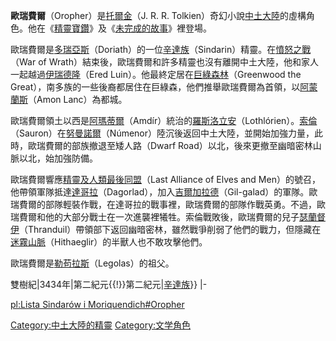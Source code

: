 '''歐瑞費爾'''（Oropher）是[[托爾金|托爾金]]（J. R. R. Tolkien）奇幻小說[[中土大陸|中土大陸]]的虛構角色。他在《[[精靈寶鑽|精靈寶鑽]]》及《[[未完成的故事|未完成的故事]]》裡登場。

歐瑞費爾是[[多瑞亞斯|多瑞亞斯]]（Doriath）的一位[[辛達族|辛達族]]（Sindarin）精靈。在[[憤怒之戰|憤怒之戰]]（War of Wrath）結束後，歐瑞費爾和許多精靈也沒有離開中土大陸，他和家人一起越過[[伊瑞德隆|伊瑞德隆]]（Ered Luin）。他最終定居在[[幽暗密林|巨綠森林]]（Greenwood the Great），南多族的一些後裔都居住在巨綠森，他們推舉歐瑞費爾為首領，以[[阿蒙蘭斯|阿蒙蘭斯]]（Amon Lanc）為都城。

歐瑞費爾領土以西是[[阿瑪蒂爾|阿瑪蒂爾]]（Amdír）統治的[[羅斯洛立安|羅斯洛立安]]（Lothlórien）。[[索倫|索倫]]（Sauron）在[[努曼諾爾|努曼諾爾]]（Númenor）陸沉後返回中土大陸，並開始加強力量，此時，歐瑞費爾的部族撤退至矮人路（Dwarf Road）以北，後來更撤至幽暗密林山脈以北，始加強防備。

歐瑞費爾響應[[精靈及人類最後同盟|精靈及人類最後同盟]]（Last Alliance of Elves and Men）的號召，他帶領軍隊抵達[[達哥拉|達哥拉]]（Dagorlad），加入[[吉爾加拉德|吉爾加拉德]]（Gil-galad）的軍隊。歐瑞費爾的部隊輕裝作戰，在達哥拉的戰事裡，歐瑞費爾的部隊作戰英勇。不過，歐瑞費爾和他的大部分戰士在一次進襲裡犧牲。索倫戰敗後，歐瑞費爾的兒子[[瑟蘭督伊|瑟蘭督伊]]（Thranduil）帶領部下返回幽暗密林，雖然戰爭削弱了他們的戰力，但隱藏在[[迷霧山脈|迷霧山脈]]（Hithaeglir）的半獸人也不敢攻擊他們。

歐瑞費爾是[[勒苟拉斯|勒苟拉斯]]（Legolas）的祖父。

{{s-start}}
{{s-hou|'''歐瑞費爾家族'''|?|雙樹紀{{!}}雙樹紀|3434年|第二紀元{{!}}第二紀元|[[辛達族|辛達族]]}}
|-
{{s-bef|before=沒有; 王國建立}}    
{{s-ttl|title=幽暗密林國王}} 
{{s-aft|rows=1|after=[[瑟蘭督伊|瑟蘭督伊]]}}
{{end box}}

[[Category:中土大陸的精靈|Category:中土大陸的精靈]]
[[Category:文学角色|Category:文学角色]]

[[pl:Lista_Sindarów_i_Moriquendich#Oropher|pl:Lista Sindarów i Moriquendich#Oropher]]